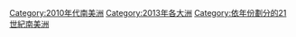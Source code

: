 {{portal|南美洲}}
{{Commons category|2013 in South America}}
{{Year by category
|m=2
|c=0
|d=1
|y=3
|cat=南美洲
|sortkey=南美洲
|parent=依年份劃分的21世紀南美洲
|subcat=2010年代南美洲
}}
[[Category:2010年代南美洲|Category:2010年代南美洲]]
[[Category:2013年各大洲|Category:2013年各大洲]]
[[Category:依年份劃分的21世紀南美洲|Category:依年份劃分的21世紀南美洲]]